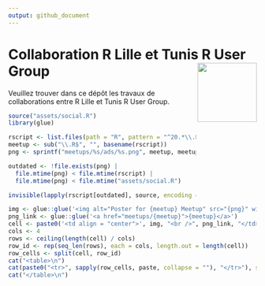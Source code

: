 ```yaml
---
output: github_document
---
```


# Collaboration R Lille et Tunis R User Group <img src="assets/rlille_tunis.png" align="right" width="120" />


<!-- badges: start -->
<!-- [![License](https://img.shields.io/github/license/RLille/meetup-poster)](LICENSE) -->
<!-- badges: end -->

Veuillez trouver dans ce dépôt les travaux de collaborations entre R Lille et Tunis R User Group.

```r
source("assets/social.R")
library(glue)

rscript <- list.files(path = "R", pattern = "^20.*\\.R$", full.names = TRUE)
meetup <- sub("\\.R$", "", basename(rscript))
png <- sprintf("meetups/%s/ads/%s.png", meetup, meetup)

outdated <- !file.exists(png) |
  file.mtime(png) < file.mtime(rscript) |
  file.mtime(png) < file.mtime("assets/social.R")

invisible(lapply(rscript[outdated], source, encoding = "UTF-8"))
```

```r
img <- glue::glue('<img alt="Poster for {meetup} Meetup" src="{png}" width="192" height="108" />')
png_link <- glue::glue('<a href="meetups/{meetup}">{meetup}</a>')
cell <- paste0('<td align = "center">', img, "<br />", png_link, "</td>")
cols <- 4
rows <- ceiling(length(cell) / cols)
row_id <- rep(seq_len(rows), each = cols, length.out = length(cell))
row_cells <- split(cell, row_id)
cat("<table>\n")
cat(paste0("<tr>", sapply(row_cells, paste, collapse = ""), "</tr>"), sep = "")
cat("</table>\n")
```
